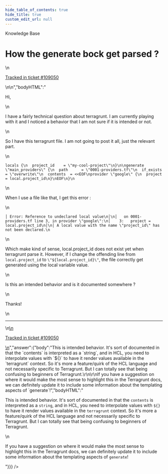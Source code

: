 ```yaml
---
hide_table_of_contents: true
hide_title: true
custom_edit_url: null
---
```



<head>
  <link rel="canonical" href="https://github.com/tnn-tnn-tnn-tnn-tnn-gruntwork-io/knowledge-base/discussions/518" />
</head>

<CenterLayout>
<span className="searchCategory">Knowledge Base</span>
<h1>How the generate bock get parsed ?</h1>
<GitHub discussion={{"id":"D_kwDOF8slf84AQMQq","number":518,"author":{"login":"nvanheuverzwijn"},"title":"How the generate bock get parsed ?","body":"\nHi,\r\n\r\nI have a fairly technical question about terragrunt. I am currently playing with it and I noticed a behavior that I am not sure if it is intended or not.\r\n\r\nSo I have this terragrunt file. I am not going to post it all, just the relevant part.\r\n```\r\nlocals {\r\n  project_id    = \"my-cool-project\"\r\n}\r\n\r\ngenerate \"main_providers\" {\r\n  path      = \"0001-providers.tf\"\r\n  if_exists = \"overwrite\"\r\n  contents  = <<EOF\r\nprovider \"google\" {\r\n  project = local.project_id\r\n}\r\nEOF\r\n}\r\n```\r\nWhen I use a file like that, I get this error :\r\n```\r\n│ Error: Reference to undeclared local value\r\n│\r\n│   on 0001-providers.tf line 3, in provider \"google\":\r\n│    3:   project = local.project_id\r\n│\r\n│ A local value with the name \"project_id\" has not been declared.\r\n```\r\nWhich make kind of sense, local.project_id does not exist yet when terragrunt parse it. However, if I change the offending line from `local.project_id` to `\"${local.project_id}\"`, the file correctly get generated using the local variable value.\r\n\r\nIs this an intended behavior and is it documented somewhere ?\r\n\r\nThanks!\n\n---\n\n<ins datetime=\"2022-07-25T17:19:56Z\">\n  <p><a href=\"https://support.gruntwork.io/hc/requests/109050\">Tracked in ticket #109050</a></p>\n</ins>\n","bodyHTML":"<p dir=\"auto\">Hi,</p>\n<p dir=\"auto\">I have a fairly technical question about terragrunt. I am currently playing with it and I noticed a behavior that I am not sure if it is intended or not.</p>\n<p dir=\"auto\">So I have this terragrunt file. I am not going to post it all, just the relevant part.</p>\n<div class=\"snippet-clipboard-content notranslate position-relative overflow-auto\" data-snippet-clipboard-copy-content=\"locals {\n  project_id    = &quot;my-cool-project&quot;\n}\n\ngenerate &quot;main_providers&quot; {\n  path      = &quot;0001-providers.tf&quot;\n  if_exists = &quot;overwrite&quot;\n  contents  = &lt;&lt;EOF\nprovider &quot;google&quot; {\n  project = local.project_id\n}\nEOF\n}\"><pre class=\"notranslate\"><code class=\"notranslate\">locals {\n  project_id    = \"my-cool-project\"\n}\n\ngenerate \"main_providers\" {\n  path      = \"0001-providers.tf\"\n  if_exists = \"overwrite\"\n  contents  = &lt;&lt;EOF\nprovider \"google\" {\n  project = local.project_id\n}\nEOF\n}\n</code></pre></div>\n<p dir=\"auto\">When I use a file like that, I get this error :</p>\n<div class=\"snippet-clipboard-content notranslate position-relative overflow-auto\" data-snippet-clipboard-copy-content=\"│ Error: Reference to undeclared local value\n│\n│   on 0001-providers.tf line 3, in provider &quot;google&quot;:\n│    3:   project = local.project_id\n│\n│ A local value with the name &quot;project_id&quot; has not been declared.\"><pre class=\"notranslate\"><code class=\"notranslate\">│ Error: Reference to undeclared local value\n│\n│   on 0001-providers.tf line 3, in provider \"google\":\n│    3:   project = local.project_id\n│\n│ A local value with the name \"project_id\" has not been declared.\n</code></pre></div>\n<p dir=\"auto\">Which make kind of sense, local.project_id does not exist yet when terragrunt parse it. However, if I change the offending line from <code class=\"notranslate\">local.project_id</code> to <code class=\"notranslate\">\"${local.project_id}\"</code>, the file correctly get generated using the local variable value.</p>\n<p dir=\"auto\">Is this an intended behavior and is it documented somewhere ?</p>\n<p dir=\"auto\">Thanks!</p>\n<hr>\n<ins datetime=\"2022-07-25T17:19:56Z\">\n  <p dir=\"auto\"><a href=\"https://support.gruntwork.io/hc/requests/109050\" rel=\"nofollow\">Tracked in ticket #109050</a></p>\n</ins>","answer":{"body":"This is intended behavior. It's sort of documented in that the `contents` is interpreted as a `string`, and in HCL, you need to interpolate values with `${}` to have it render values available in the `terragrunt` context. So it's more a feature/quirk of the HCL language and not necessarily specific to Terragrunt. But I can totally see that being confusing to beginners of Terragrunt.\r\n\r\nIf you have a suggestion on where it would make the most sense to highlight this in the Terragrunt docs, we can definitely update it to include some information about the templating aspects of `generate`!","bodyHTML":"<p dir=\"auto\">This is intended behavior. It's sort of documented in that the <code class=\"notranslate\">contents</code> is interpreted as a <code class=\"notranslate\">string</code>, and in HCL, you need to interpolate values with <code class=\"notranslate\">${}</code> to have it render values available in the <code class=\"notranslate\">terragrunt</code> context. So it's more a feature/quirk of the HCL language and not necessarily specific to Terragrunt. But I can totally see that being confusing to beginners of Terragrunt.</p>\n<p dir=\"auto\">If you have a suggestion on where it would make the most sense to highlight this in the Terragrunt docs, we can definitely update it to include some information about the templating aspects of <code class=\"notranslate\">generate</code>!</p>"}}} />

</CenterLayout>
  

<!-- ##DOCS-SOURCER-START
{
  "sourcePlugin": "github-discussions",
  "hash": "568e061c949c00955a66fcb18a02d03c"
}
##DOCS-SOURCER-END -->
